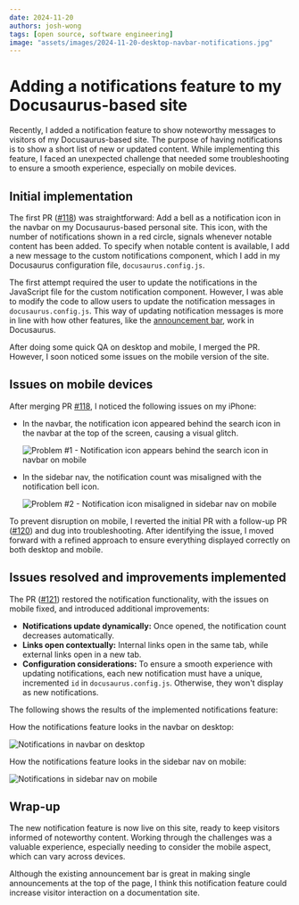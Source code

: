 ```yaml
---
date: 2024-11-20
authors: josh-wong
tags: [open source, software engineering]
image: "assets/images/2024-11-20-desktop-navbar-notifications.jpg"
---
```


# Adding a notifications feature to my Docusaurus-based site

Recently, I added a notification feature to show noteworthy messages to visitors of my Docusaurus-based site. The purpose of having notifications is to show a short list of new or updated content. While implementing this feature, I faced an unexpected challenge that needed some troubleshooting to ensure a smooth experience, especially on mobile devices.

<!-- truncate -->

## Initial implementation

The first PR ([#118](https://github.com/josh-wong/josh-wong.github.io/pull/118)) was straightforward: Add a bell as a notification icon in the navbar on my Docusaurus-based personal site. This icon, with the number of notifications shown in a red circle, signals whenever notable content has been added. To specify when notable content is available, I add a new message to the custom notifications component, which I add in my Docusaurus configuration file, `docusaurus.config.js`.

The first attempt required the user to update the notifications in the JavaScript file for the custom notification component. However, I was able to modify the code to allow users to update the notification messages in `docusaurus.config.js`. This way of updating notification messages is more in line with how other features, like the [announcement bar](https://docusaurus.io/docs/api/themes/configuration#announcement-bar), work in Docusaurus.

After doing some quick QA on desktop and mobile, I merged the PR. However, I soon noticed some issues on the mobile version of the site.

## Issues on mobile devices

After merging PR [#118](https://github.com/josh-wong/josh-wong.github.io/pull/118), I noticed the following issues on my iPhone:

- In the navbar, the notification icon appeared behind the search icon in the navbar at the top of the screen, causing a visual glitch.

  ![Problem #1 - Notification icon appears behind the search icon in navbar on mobile](assets/images/2024-11-20-mobile-navbar-notifications-style-problem.jpg)

- In the sidebar nav, the notification count was misaligned with the notification bell icon.

  ![Problem #2 - Notification icon misaligned in sidebar nav on mobile](assets/images/2024-11-20-mobile-sidebar-nav-notifications-style-problem.jpg)

To prevent disruption on mobile, I reverted the initial PR with a follow-up PR ([#120](https://github.com/josh-wong/josh-wong.github.io/pull/120)) and dug into troubleshooting. After identifying the issue, I moved forward with a refined approach to ensure everything displayed correctly on both desktop and mobile.

## Issues resolved and improvements implemented

The PR ([#121](https://github.com/josh-wong/josh-wong.github.io/pull/121)) restored the notification functionality, with the issues on mobile fixed, and introduced additional improvements:

- **Notifications update dynamically:** Once opened, the notification count decreases automatically.
- **Links open contextually:** Internal links open in the same tab, while external links open in a new tab.
- **Configuration considerations:** To ensure a smooth experience with updating notifications, each new notification must have a unique, incremented `id` in `docusaurus.config.js`. Otherwise, they won't display as new notifications.

The following shows the results of the implemented notifications feature:

How the notifications feature looks in the navbar on desktop:

![Notifications in navbar on desktop](assets/images/2024-11-20-desktop-navbar-notifications.jpg)

How the notifications feature looks in the sidebar nav on mobile:

![Notifications in sidebar nav on mobile](assets/images/2024-11-20-mobile-sidebar-nav-notifications.jpg)

## Wrap-up

The new notification feature is now live on this site, ready to keep visitors informed of noteworthy content. Working through the challenges was a valuable experience, especially needing to consider the mobile aspect, which can vary across devices.

Although the existing announcement bar is great in making single announcements at the top of the page, I think this notification feature could increase visitor interaction on a documentation site.
